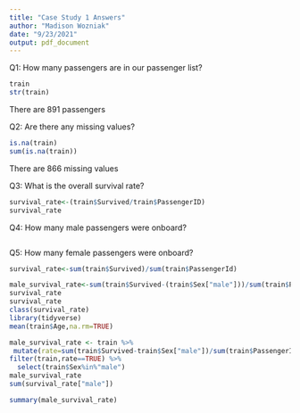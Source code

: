 ```yaml
---
title: "Case Study 1 Answers"
author: "Madison Wozniak"
date: "9/23/2021"
output: pdf_document
---
```


Q1: How many passengers are in our passenger list?
```r
train
str(train)
```
There are 891 passengers

Q2: Are there any missing values?
```r
is.na(train)
sum(is.na(train))
```
There are 866 missing values

Q3: What is the overall survival rate?
```r
survival_rate<-(train$Survived/train$PassengerID)
survival_rate

```


Q4: How many male passengers were onboard?
```r

```


Q5: How many female passengers were onboard?
```r
survival_rate<-sum(train$Survived)/sum(train$PassengerId)

male_survival_rate<-sum(train$Survived-(train$Sex["male"]))/sum(train$PassengerId)
survival_rate
survival_rate
class(survival_rate)
library(tidyverse)
mean(train$Age,na.rm=TRUE)

male_survival_rate <- train %>%
 mutate(rate=sum(train$Survived-train$Sex["male"])/sum(train$PassengerId)*100000) %>%
filter(train,rate==TRUE) %>%
  select(train$Sex%in%"male")
male_survival_rate
sum(survival_rate["male"])

summary(male_survival_rate)

```



